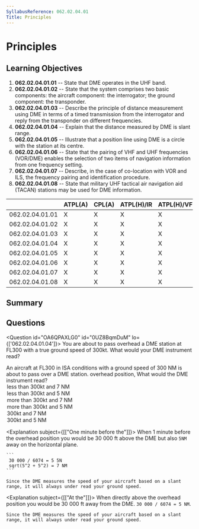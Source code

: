 ```yaml
---
SyllabusReference: 062.02.04.01
Title: Principles
---
```


# Principles

## Learning Objectives

1.  **062.02.04.01.01** -- State that DME operates in the UHF band.
2.  **062.02.04.01.02** -- State that the system comprises two basic components:
    the aircraft component: the interrogator; the ground component: the
    transponder.
3.  **062.02.04.01.03** -- Describe the principle of distance measurement using
    DME in terms of a timed transmission from the interrogator and reply from the
    transponder on different frequencies.
4.  **062.02.04.01.04** -- Explain that the distance measured by DME is slant
    range.
5.  **062.02.04.01.05** -- Illustrate that a position line using DME is a circle
    with the station at its centre.
6.  **062.02.04.01.06** -- State that the pairing of VHF and UHF frequencies
    (VOR/DME) enables the selection of two items of navigation information from
    one frequency setting.
7.  **062.02.04.01.07** -- Describe, in the case of co-location with VOR and ILS,
    the frequency pairing and identification procedure.
8.  **062.02.04.01.08** -- State that military UHF tactical air navigation aid
    (TACAN) stations may be used for DME information.

|                 | ATPL(A) | CPL(A) | ATPL(H)/IR | ATPL(H)/VFR | CPL(H) | IR | CBIR(A) |
| --------------- | ------- | ------ | ---------- | ----------- | ------ | -- | ------- |
| 062.02.04.01.01 | X       | X      | X          | X           | X      | X  | X       |
| 062.02.04.01.02 | X       | X      | X          | X           | X      | X  | X       |
| 062.02.04.01.03 | X       | X      | X          | X           | X      | X  |         |
| 062.02.04.01.04 | X       | X      | X          | X           | X      | X  | X       |
| 062.02.04.01.05 | X       | X      | X          | X           | X      | X  | X       |
| 062.02.04.01.06 | X       | X      | X          | X           | X      | X  | X       |
| 062.02.04.01.07 | X       | X      | X          | X           | X      | X  | X       |
| 062.02.04.01.08 | X       | X      | X          | X           | X      | X  | X       |

## Summary

## Questions

<Question id="OA6QPAXLG0" id="0UZ8BqmDuM" lo={['062.02.04.01.04']}>
  <Text variant="oneCorrect">
    You are about to pass overhead a DME station at FL300 with a true
    ground speed of 300kt. <Subject /> What would your DME instrument read?
  </Text>

  <Text variant="oneCorrect">
    An aircraft at FL300 in ISA conditions with a ground speed of 300 NM
    is about to pass over a DME station. <Subject /> overhead position,
    What would the DME instrument read?
  </Text>

  <Option id="0UZ8BqmDuM-1" subject={[["One minute before the"]]}>
    less than 300kt and 7 NM
  </Option>

  <Option id="0UZ8BqmDuM-2" subject="At the">
    less than 300kt and 5 NM
  </Option>

  <Option id="0UZ8BqmDuM-3">
    more than 300kt and 7 NM
  </Option>

  <Option id="0UZ8BqmDuM-4">
    more than 300kt and 5 NM
  </Option>

  <Option id="0UZ8BqmDuM-5">
    300kt and 7 NM
  </Option>

  <Option id="0UZ8BqmDuM-6">
    300kt and 5 NM
  </Option>

  <Explanation subject={[["One minute before the"]]}>
    When 1 minute before the overhead position you would be 30 000 ft
    above the DME but also `5NM` away on the horizontal plane.

    ```
     30 000 / 6074 = 5 5N
     sqrt(5^2 + 5^2) = 7 NM
    ```

    Since the DME measures the speed of your aircraft based on a slant
    range, it will always under read your ground speed.
  </Explanation>

  <Explanation subject={[["At the"]]}>
    When directly above the overhead position you would be 30 000 ft
    away from the DME. `30 000 / 6074 = 5 NM`.

    Since the DME measures the speed of your aircraft based on a slant
    range, it will always under read your ground speed.
  </Explanation>
</Question>
